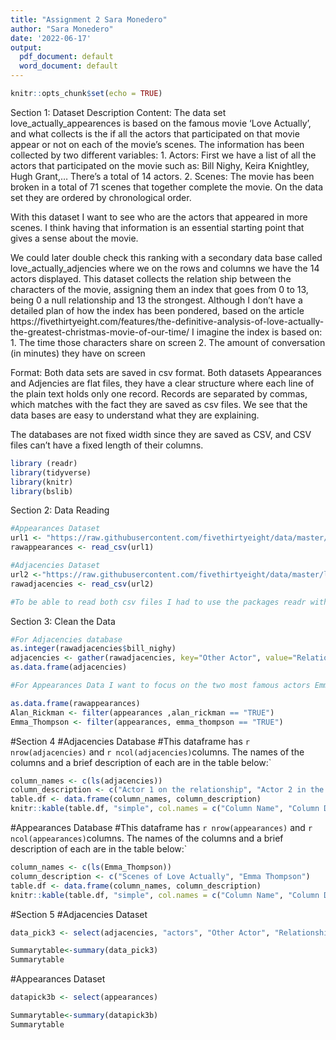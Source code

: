 ```yaml
---
title: "Assignment 2 Sara Monedero"
author: "Sara Monedero"
date: '2022-06-17'
output:
  pdf_document: default
  word_document: default
---
```


```r
knitr::opts_chunk$set(echo = TRUE)
```

Section 1: Dataset Description 
Content:
The data set love_actually_appearences is based on the famous movie ‘Love Actually’, and what collects is the if all the actors that participated on that movie appear or not on each of the movie’s scenes. 
The information has been collected by two different variables:
1.	Actors: First we have a list of all the actors that participated on the movie such as: Bill Nighy, Keira Knightley, Hugh Grant,… There’s a total of 14 actors. 
2.	Scenes: The movie has been broken in a total of 71 scenes that together complete the movie. On the data set they are ordered by chronological order. 

With this dataset I want to see who are the actors that appeared in more scenes. I think having that information is an essential starting point that gives a sense about the movie. 

We could later double check this ranking with a secondary data base called love_actually_adjencies where we on the rows and columns we have the 14 actors displayed. This dataset collects the relation ship between the characters of the movie, assigning them an index that goes from 0 to 13, being 0 a null relationship and 13 the strongest. Although I don’t have a detailed plan of how the index has been pondered, based on the article https://fivethirtyeight.com/features/the-definitive-analysis-of-love-actually-the-greatest-christmas-movie-of-our-time/ I imagine the index is based on:
1.	The time those characters share on screen
2.	The amount of conversation (in minutes) they have on screen 

Format:
Both data sets are saved in csv format. 
Both datasets Appearances and Adjencies are flat files, they have a clear structure where each line of the plain text holds only one record. Records are separated by commas, which matches with the fact they are saved as csv files. We see that the data bases are easy to understand what they are explaining.

The databases are not fixed width since they are saved as CSV, and CSV files can’t have a fixed length of their columns. 
```r
library (readr)
library(tidyverse)
library(knitr)
library(bslib) 

```

Section 2: Data Reading

```r
#Appearances Dataset
url1 <- "https://raw.githubusercontent.com/fivethirtyeight/data/master/love-actually/love_actually_adjacencies.csv"
rawappearances <- read_csv(url1)

#Adjacencies Dataset
url2 <-"https://raw.githubusercontent.com/fivethirtyeight/data/master/love-actually/love_actually_adjacencies.csv"
rawadjacencies <- read_csv(url2)

#To be able to read both csv files I had to use the packages readr with the function readcsv_(url previously added here).
```
Section 3: Clean the Data 
```r
#For Adjacencies database
as.integer(rawadjacencies$bill_nighy)
adjacencies <- gather(rawadjacencies, key="Other Actor", value="Relationship Index", 2:15)
as.data.frame(adjacencies)

#For Appearances Data I want to focus on the two most famous actors Emma Thompso  and Alan Rickman. The reason is beacuse the article where this data comes from says that they are the two actors that did mor emovies afterwards. I want to see in how many scenes they appear. 

as.data.frame(rawappearances)
Alan_Rickman <- filter(appearances ,alan_rickman == "TRUE") 
Emma_Thompson <- filter(appearances, emma_thompson == "TRUE") 
```

#Section 4
#Adjacencies Database
#This dataframe has `r nrow(adjacencies)` and `r ncol(adjacencies)`columns. The names of the columns and a brief description of each are in the table below:` 

```r
column_names <- c(ls(adjacencies))
column_description <- c("Actor 1 on the relationship", "Actor 2 in the relationship", "Index that shows how strong ancd close is the relationship")
table.df <- data.frame(column_names, column_description)
knitr::kable(table.df, "simple", col.names = c("Column Name", "Column Description"), align = c("c", "c"))

```
#Appearances Database
#This dataframe has `r nrow(appearances)` and `r ncol(appearances)`columns. The names of the columns and a brief description of each are in the table below:` 


```r
column_names <- c(ls(Emma_Thompson))
column_description <- c("Scenes of Love Actually", "Emma Thompson")
table.df <- data.frame(column_names, column_description)
knitr::kable(table.df, "simple", col.names = c("Column Name", "Column Description"), align = c("c", "c"))

```

#Section 5
#Adjacencies Dataset
```r
data_pick3 <- select(adjacencies, "actors", "Other Actor", "Relationship Index") 
```

```r
Summarytable<-summary(data_pick3) 
Summarytable 
```


#Appearances Dataset
```r
datapick3b <- select(appearances)
```

```r
Summarytable<-summary(datapick3b) 
Summarytable 
```

